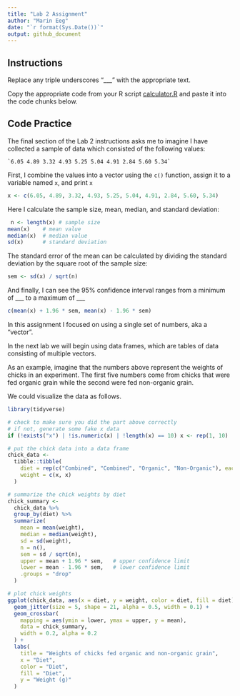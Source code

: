 ```yaml
---
title: "Lab 2 Assignment"
author: "Marin Eeg"
date: "`r format(Sys.Date())`"
output: github_document
---
```


## Instructions

Replace any triple underscores "___" with the appropriate text.

Copy the appropriate code from your R script [calculator.R](calculator.R) and paste it into the code chunks below.

## Code Practice

The final section of the Lab 2 instructions asks me to imagine I have collected a sample of data which consisted of the following values:

    `6.05 4.89 3.32 4.93 5.25 5.04 4.91 2.84 5.60 5.34`

First, I combine the values into a vector using the `c()` function, assign it to a variable named `x`, and print `x`

```r
x <- c(6.05, 4.89, 3.32, 4.93, 5.25, 5.04, 4.91, 2.84, 5.60, 5.34)
```

Here I calculate the sample size, mean, median, and standard deviation:

```r
 n <- length(x) # sample size
mean(x)    # mean value
median(x)  # median value
sd(x)      # standard deviation
```

The standard error of the mean can be calculated by dividing the standard deviation by the square root of the sample size:

```r
sem <- sd(x) / sqrt(n)
```

And finally, I can see the 95% confidence interval ranges from a minimum of ___ to a maximum of ___

```r
c(mean(x) + 1.96 * sem, mean(x) - 1.96 * sem)
```

In this assignment I focused on using a single set of numbers, aka a "vector".

In the next lab we will begin using data frames, which are tables of data consisting of multiple vectors.

As an example, imagine that the numbers above represent the weights of chicks in an experiment. The first five numbers come from chicks that were fed organic grain while the second were fed non-organic grain.

We could visualize the data as follows.

```r

library(tidyverse)

# check to make sure you did the part above correctly
# if not, generate some fake x data
if (!exists("x") | !is.numeric(x) | !length(x) == 10) x <- rep(1, 10)

# put the chick data into a data frame
chick_data <-
  tibble::tibble(
    diet = rep(c("Combined", "Combined", "Organic", "Non-Organic"), each = 5),
    weight = c(x, x)
  )

# summarize the chick weights by diet
chick_summary <-
  chick_data %>% 
  group_by(diet) %>% 
  summarize(
    mean = mean(weight),
    median = median(weight),
    sd = sd(weight),
    n = n(),
    sem = sd / sqrt(n),
    upper = mean + 1.96 * sem,   # upper confidence limit
    lower = mean - 1.96 * sem,   # lower confidence limit
    .groups = "drop"
  )

# plot chick weights
ggplot(chick_data, aes(x = diet, y = weight, color = diet, fill = diet)) +
  geom_jitter(size = 5, shape = 21, alpha = 0.5, width = 0.1) +
  geom_crossbar(
    mapping = aes(ymin = lower, ymax = upper, y = mean), 
    data = chick_summary,
    width = 0.2, alpha = 0.2
  ) +
  labs(
    title = "Weights of chicks fed organic and non-organic grain",
    x = "Diet",
    color = "Diet",
    fill = "Diet",
    y = "Weight (g)"
  )

```